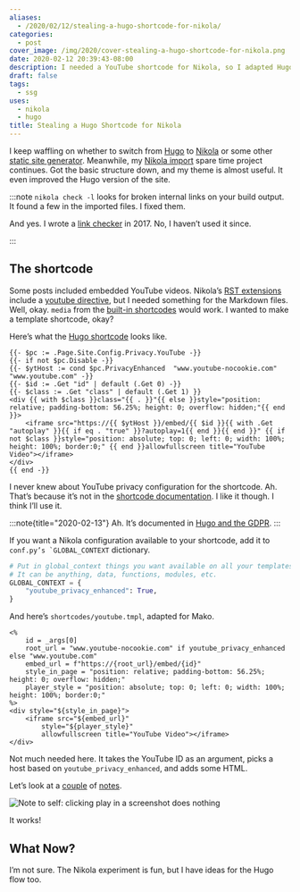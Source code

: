```yaml
---
aliases:
  - /2020/02/12/stealing-a-hugo-shortcode-for-nikola/
categories:
  - post
cover_image: /img/2020/cover-stealing-a-hugo-shortcode-for-nikola.png
date: 2020-02-12 20:39:43-08:00
description: I needed a YouTube shortcode for Nikola, so I adapted Hugo's.
draft: false
tags:
  - ssg
uses:
  - nikola
  - hugo
title: Stealing a Hugo Shortcode for Nikola
---
```


I keep waffling on whether to switch from [Hugo][hugo] to [Nikola][nikola] or
some other [static site generator][ssg]. Meanwhile, my [Nikola
import][nikola-tag] spare time project continues. Got the basic structure down,
and my theme is almost useful. It even improved the Hugo version of the site.

[hugo]: https://gohugo.io
[nikola]: https://getnikola
[ssg]: https://www.staticgen.com
[nikola-tag]: /tags/nikola

:::note
`nikola check -l` looks for broken internal links on your build output. It
found a few in the imported files. I fixed them.

And yes. I wrote a [link checker][link-checker] in 2017. No, I haven’t used it
since.

[link-checker]: /post/2017/04/making-a-mojo-link-checker/
:::

## The shortcode

Some posts included embedded YouTube videos. Nikola’s [RST
extensions](https://getnikola.com/handbook.html#restructuredtext-extensions)
include a [youtube
directive](https://getnikola.com/handbook.html#youtube), but I needed
something for the Markdown files. Well, okay. `media` from the [built-in
shortcodes](https://getnikola.com/handbook.html#built-in-shortcodes)
would work. I wanted to make a template shortcode, okay?

Here’s what the [Hugo
shortcode](https://github.com/gohugoio/hugo/blob/00297085db48cbb7949c9867012f6df38817fc29/tpl/tplimpl/embedded/templates/shortcodes/youtube.html)
looks like.

```text
{{- $pc := .Page.Site.Config.Privacy.YouTube -}}
{{- if not $pc.Disable -}}
{{- $ytHost := cond $pc.PrivacyEnhanced  "www.youtube-nocookie.com" "www.youtube.com" -}}
{{- $id := .Get "id" | default (.Get 0) -}}
{{- $class := .Get "class" | default (.Get 1) }}
<div {{ with $class }}class="{{ . }}"{{ else }}style="position: relative; padding-bottom: 56.25%; height: 0; overflow: hidden;"{{ end }}>
    <iframe src="https://{{ $ytHost }}/embed/{{ $id }}{{ with .Get "autoplay" }}{{ if eq . "true" }}?autoplay=1{{ end }}{{ end }}" {{ if not $class }}style="position: absolute; top: 0; left: 0; width: 100%; height: 100%; border:0;" {{ end }}allowfullscreen title="YouTube Video"></iframe>
</div>
{{ end -}}
```

I never knew about YouTube privacy configuration for the shortcode. Ah.
That’s because it’s not in the [shortcode
documentation](https://gohugo.io/content-management/shortcodes/#youtube).
I like it though. I think I’ll use it.

:::note{title="2020-02-13"}
Ah. It’s documented in [Hugo and the GDPR](https://gohugo.io/about/hugo-and-gdpr/).
:::

If you want a Nikola configuration available to your shortcode, add it
to ``conf.py’s `GLOBAL_CONTEXT`` dictionary.

``` python
# Put in global_context things you want available on all your templates.
# It can be anything, data, functions, modules, etc.
GLOBAL_CONTEXT = {
    "youtube_privacy_enhanced": True,
}
```

And here’s `shortcodes/youtube.tmpl`, adapted for Mako.

``` mako title="shortcodes/youtube.tmpl"
<%
    id = _args[0]
    root_url = "www.youtube-nocookie.com" if youtube_privacy_enhanced else "www.youtube.com"
    embed_url = f"https://{root_url}/embed/{id}"
    style_in_page = "position: relative; padding-bottom: 56.25%; height: 0; overflow: hidden;"
    player_style = "position: absolute; top: 0; left: 0; width: 100%; height: 100%; border:0;"
%>
<div style="${style_in_page}">
    <iframe src="${embed_url}"
        style="${player_style}"
        allowfullscreen title="YouTube Video"></iframe>
</div>
```

Not much needed here. It takes the YouTube ID as an argument, picks a
host based on `youtube_privacy_enhanced`, and adds some HTML.

Let’s look at a [couple][miyazaki] of [notes][art-nouveau].

[miyazaki]: /post/2019/12/always-got-time-for-miyazaki/
[art-nouveau]: /post/2019/11/art-nouveau-psychedeilia-and-a-kalevala-tangent/

![Note to self: clicking *play* in a screenshot does nothing](@img/2020/miyazaki.png)

It works!

## What Now?

I’m not sure. The Nikola experiment is fun, but I have ideas for the
Hugo flow too.
